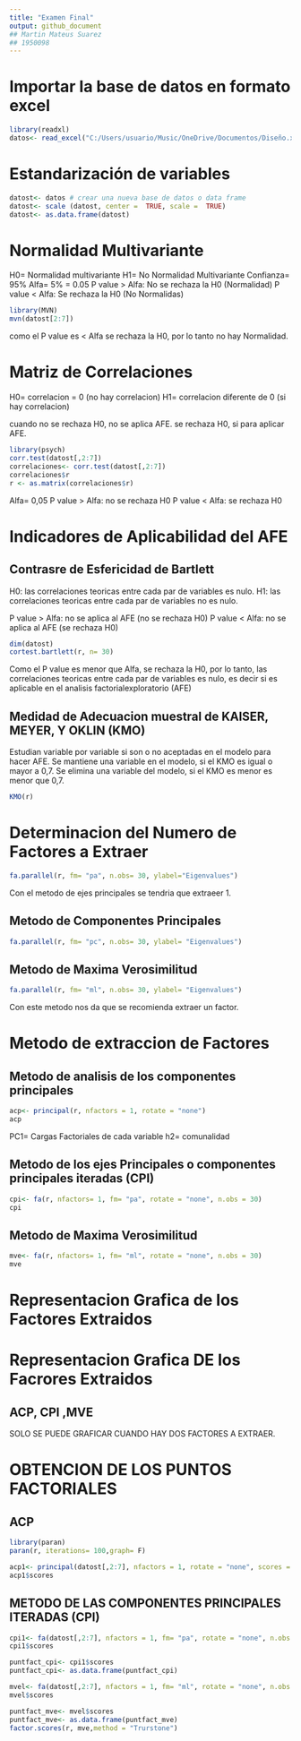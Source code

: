---
title: "Examen Final"
output: github_document
## Martin Mateus Suarez 
## 1950098
---

# Importar la base de datos en formato excel
```{r}
library(readxl)
datos<- read_excel("C:/Users/usuario/Music/OneDrive/Documentos/Diseño.xlsx")
```

# Estandarización de variables

```{r}
datost<- datos # crear una nueva base de datos o data frame
datost<- scale (datost, center =  TRUE, scale =  TRUE)
datost<- as.data.frame(datost)
```

# Normalidad Multivariante   
H0= Normalidad multivariante
H1= No Normalidad Multivariante 
Confianza= 95%
Alfa= 5% = 0.05
P value > Alfa: No se rechaza la H0 (Normalidad)
P value < Alfa: Se rechaza la H0 (No Normalidas)

```{r}
library(MVN)
mvn(datost[2:7])

```
como el P value es < Alfa se rechaza la H0, por lo tanto no hay Normalidad.



# Matriz de Correlaciones 
H0= correlacion = 0 (no hay correlacion)
H1= correlacion diferente de 0 (si hay correlacion)

cuando no se rechaza H0, no se aplica AFE.
se rechaza H0, si para aplicar AFE.
```{r}
library(psych)
corr.test(datost[,2:7])
correlaciones<- corr.test(datost[,2:7]) 
correlaciones$r
r <- as.matrix(correlaciones$r)
```
Alfa= 0,05
P value > Alfa: no se rechaza H0
P value < Alfa: se rechaza H0


# Indicadores de Aplicabilidad del AFE
## Contrasre de Esfericidad de Bartlett
H0: las correlaciones teoricas entre cada par de variables es nulo.
H1: las correlaciones teoricas entre cada par de variables no es nulo.

P value > Alfa: no se aplica al AFE (no se rechaza H0)
P value < Alfa: no se aplica al AFE (se rechaza H0)

```{r}
dim(datost)
cortest.bartlett(r, n= 30)
```

Como el P value es menor que Alfa, se rechaza la H0, por lo tanto, las correlaciones teoricas 
entre cada par de variables es nulo, es decir si es aplicable en el analisis factorialexploratorio (AFE)

## Medidad de Adecuacion muestral de KAISER, MEYER, Y OKLIN (KMO)

Estudian variable por variable si son o no aceptadas en el modelo para hacer AFE.
Se mantiene una variable en el modelo, si el KMO es igual o mayor a 0,7.
Se elimina una variable del modelo, si el KMO es menor es menor que 0,7.
```{r}
KMO(r)
```


# Determinacion del Numero de Factores a Extraer 

```{r}
fa.parallel(r, fm= "pa", n.obs= 30, ylabel="Eigenvalues")
```

Con el metodo de ejes principales se tendria que extraeer 1.


## Metodo de Componentes Principales 
```{r}
fa.parallel(r, fm= "pc", n.obs= 30, ylabel= "Eigenvalues")
```


## Metodo de Maxima Verosimilitud
```{r}
fa.parallel(r, fm= "ml", n.obs= 30, ylabel= "Eigenvalues")
```
Con este metodo nos da que se recomienda extraer un factor.


# Metodo de extraccion de Factores 
## Metodo de analisis de los componentes principales 
```{r}
acp<- principal(r, nfactors = 1, rotate = "none")
acp
```

PC1= Cargas Factoriales de cada variable
h2= comunalidad 

## Metodo de los ejes Principales o componentes principales iteradas (CPI)
```{r}
cpi<- fa(r, nfactors= 1, fm= "pa", rotate = "none", n.obs = 30)
cpi
```

## Metodo de Maxima Verosimilitud
```{r}
mve<- fa(r, nfactors= 1, fm= "ml", rotate = "none", n.obs = 30)
mve
```

# Representacion Grafica de los Factores Extraidos


# Representacion Grafica DE los Facrores Extraidos
## ACP, CPI ,MVE 
SOLO SE PUEDE GRAFICAR CUANDO HAY DOS FACTORES A EXTRAER.

# OBTENCION DE LOS PUNTOS FACTORIALES 
## ACP


```{r}
library(paran)
paran(r, iterations= 100,graph= F)
```


```{r}
acp1<- principal(datost[,2:7], nfactors = 1, rotate = "none", scores = T)
acp1$scores
```


## METODO DE LAS COMPONENTES PRINCIPALES ITERADAS (CPI)


```{r}

cpi1<- fa(datost[,2:7], nfactors = 1, fm= "pa", rotate = "none", n.obs = 30,scores = "regression")
cpi1$scores
```



```{r}
puntfact_cpi<- cpi1$scores
puntfact_cpi<- as.data.frame(puntfact_cpi)
```


```{r}
mvel<- fa(datost[,2:7], nfactors = 1, fm= "ml", rotate = "none", n.obs = 30,scores = "regression")
mvel$scores
```

```{r}
puntfact_mve<- mvel$scores
puntfact_mve<- as.data.frame(puntfact_mve)
factor.scores(r, mve,method = "Trurstone")
```



